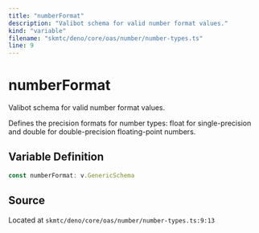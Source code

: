 ```yaml
---
title: "numberFormat"
description: "Valibot schema for valid number format values."
kind: "variable"
filename: "skmtc/deno/core/oas/number/number-types.ts"
line: 9
---
```


# numberFormat

Valibot schema for valid number format values.

Defines the precision formats for number types: float for single-precision
and double for double-precision floating-point numbers.

## Variable Definition

```typescript
const numberFormat: v.GenericSchema
```

## Source

Located at `skmtc/deno/core/oas/number/number-types.ts:9:13`

